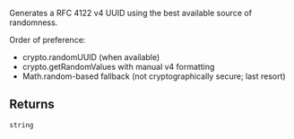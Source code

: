 Generates a RFC 4122 v4 UUID using the best available source of randomness.

Order of preference:

- crypto.randomUUID (when available)
- crypto.getRandomValues with manual v4 formatting
- Math.random-based fallback (not cryptographically secure; last resort)

## Returns

`string`
